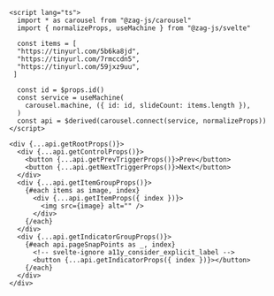 ```svelte
<script lang="ts">
  import * as carousel from "@zag-js/carousel"
  import { normalizeProps, useMachine } from "@zag-js/svelte"

  const items = [
  "https://tinyurl.com/5b6ka8jd",
  "https://tinyurl.com/7rmccdn5",
  "https://tinyurl.com/59jxz9uu",
 ]

  const id = $props.id()
  const service = useMachine(
    carousel.machine, ({ id: id, slideCount: items.length }),
  )
  const api = $derived(carousel.connect(service, normalizeProps))
</script>

<div {...api.getRootProps()}>
  <div {...api.getControlProps()}>
    <button {...api.getPrevTriggerProps()}>Prev</button>
    <button {...api.getNextTriggerProps()}>Next</button>
  </div>
  <div {...api.getItemGroupProps()}>
    {#each items as image, index}
      <div {...api.getItemProps({ index })}>
        <img src={image} alt="" />
      </div>
    {/each}
  </div>
  <div {...api.getIndicatorGroupProps()}>
    {#each api.pageSnapPoints as _, index}
      <!-- svelte-ignore a11y_consider_explicit_label -->
      <button {...api.getIndicatorProps({ index })}></button>
    {/each}
  </div>
</div>
```
